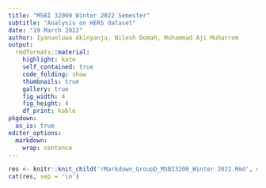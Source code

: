 ---
title: "MSBI 32000 Winter 2022 Semester"
subtitle: "Analysis on HERS dataset"
date: "19 March 2022"
author: Iyanuoluwa Akinyanju, Nilesh Domah, Muhammad Aji Muharrom
output:
  rmdformats::material:
    highlight: kate
    self_contained: true
    code_folding: show
    thumbnails: true
    gallery: true
    fig_width: 4
    fig_height: 4
    df_print: kable
pkgdown:
  as_is: true    
editor_options: 
  markdown: 
    wrap: sentence
---

```{r, results="asis", echo=FALSE, message=FALSE, warning=FALSE}
res <- knitr::knit_child('rMarkdown_GroupD_MSBI3200_Winter 2022.Rmd', quiet = TRUE)
cat(res, sep = '\n')
```

<!--
# Tabbed sections

Here we test if tabbed sections work correctly.

## Classical tabs {.tabset}

classical tabs without fading effect.

### First tab

Quisquam sunt fugit sed aut quis et rerum mollitia.
Qui consectetur eius autem ut assumenda alias.
Repudiandae aut deleniti quod saepe nihil ratione alias laborum.
Quibusdam aspernatur autem omnis voluptatum.
Delectus illo non aut.
Perferendis sunt facilis sed quam velit.
Veniam voluptates ut adipisci vel debitis deserunt rerum exercitationem.
Accusamus quod eius occaecati voluptatem.
Ut et qui veritatis.
Nulla non eum id consectetur autem pariatur.
Labore aperiam officiis molestiae sed ut perferendis ea.
Aperiam aut ratione autem dolorem.
Fuga reprehenderit tempora ut ipsam cumque officiis dolorum.
Sapiente omnis rerum sint quibusdam et delectus ratione.
Molestiae praesentium rerum debitis deleniti voluptates enim.
Nihil aperiam velit provident accusamus suscipit voluptates.
Aut sequi id debitis tempore.
Qui atque quas sed illum officia maiores incidunt.
Similique maxime aliquam corrupti aut provident eaque.
Laudantium placeat cupiditate pariatur dolore perspiciatis expedita impedit nobis.
Quaerat non temporibus tempora provident eligendi.

### Second tab

Cum eaque dicta architecto culpa eius.
Dignissimos officiis error exercitationem.
Adipisci odit ad ea iusto fugiat laborum maiores.
Dolore sunt et veritatis alias nesciunt maxime cumque.
Culpa aut non ea.
Culpa ex quia debitis sint eveniet cum.
Non eos ex aperiam dolor hic.
Consectetur delectus placeat rerum consequuntur ducimus sed fugiat non.
Aut voluptatem et et.
Omnis sunt veniam omnis ullam.
Dolorem eius perspiciatis et veniam hic reprehenderit ipsam ut.
Exercitationem rem eius quo.
Nemo quis in voluptatibus ex.
Aut nihil quo iure quia.
Error quam quidem inventore.
Aut est est aut atque ipsum aut repellat.
Eligendi delectus aut et quia voluptas dolores.
Perspiciatis et reiciendis deleniti harum nihil officiis aperiam.
Laborum necessitatibus beatae modi aut illo.
Quaerat esse eum ipsa quisquam totam.
Vitae nesciunt excepturi voluptate iusto molestiae qui animi corrupti.
Voluptates et illum quia.

## Pill tabs {.tabset .tabset-fade .tabset-pills}

Pill tabs with fading effect.

### First tab

Quisquam sunt fugit sed aut quis et rerum mollitia.
Qui consectetur eius autem ut assumenda alias.
Repudiandae aut deleniti quod saepe nihil ratione alias laborum.
Quibusdam aspernatur autem omnis voluptatum.
Delectus illo non aut.
Perferendis sunt facilis sed quam velit.
Veniam voluptates ut adipisci vel debitis deserunt rerum exercitationem.
Accusamus quod eius occaecati voluptatem.
Ut et qui veritatis.
Nulla non eum id consectetur autem pariatur.
Labore aperiam officiis molestiae sed ut perferendis ea.
Aperiam aut ratione autem dolorem.
Fuga reprehenderit tempora ut ipsam cumque officiis dolorum.
Sapiente omnis rerum sint quibusdam et delectus ratione.
Molestiae praesentium rerum debitis deleniti voluptates enim.
Nihil aperiam velit provident accusamus suscipit voluptates.
Aut sequi id debitis tempore.
Qui atque quas sed illum officia maiores incidunt.
Similique maxime aliquam corrupti aut provident eaque.
Laudantium placeat cupiditate pariatur dolore perspiciatis expedita impedit nobis.
Quaerat non temporibus tempora provident eligendi.

### Second tab

Cum eaque dicta architecto culpa eius.
Dignissimos officiis error exercitationem.
Adipisci odit ad ea iusto fugiat laborum maiores.
Dolore sunt et veritatis alias nesciunt maxime cumque.
Culpa aut non ea.
Culpa ex quia debitis sint eveniet cum.
Non eos ex aperiam dolor hic.
Consectetur delectus placeat rerum consequuntur ducimus sed fugiat non.
Aut voluptatem et et.
Omnis sunt veniam omnis ullam.
Dolorem eius perspiciatis et veniam hic reprehenderit ipsam ut.
Exercitationem rem eius quo.
Nemo quis in voluptatibus ex.
Aut nihil quo iure quia.
Error quam quidem inventore.
Aut est est aut atque ipsum aut repellat.
Eligendi delectus aut et quia voluptas dolores.
Perspiciatis et reiciendis deleniti harum nihil officiis aperiam.
Laborum necessitatibus beatae modi aut illo.
Quaerat esse eum ipsa quisquam totam.
Vitae nesciunt excepturi voluptate iusto molestiae qui animi corrupti.
Voluptates et illum quia.
-->